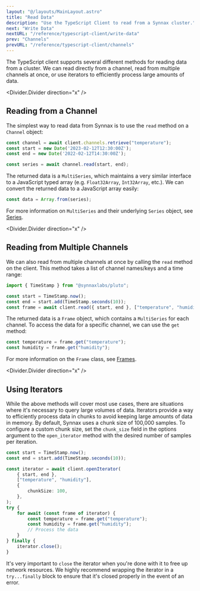 ```yaml
---
layout: "@/layouts/MainLayout.astro"
title: "Read Data"
description: "Use the TypeScript Client to read from a Synnax cluster."
next: "Write Data"
nextURL: "/reference/typescript-client/write-data"
prev: "Channels"
prevURL: "/reference/typescript-client/channels"
---
```


The TypeScript client supports several different methods for reading data from a
cluster. We can read directly from a channel, read from multiple channels at
once, or use iterators to efficiently process large amounts of data.

<Divider.Divider direction="x" />

## Reading from a Channel

The simplest way to read data from Synnax is to use the `read` method on a
`Channel` object:

```typescript
const channel = await client.channels.retrieve("temperature");
const start = new Date('2023-02-12T12:30:00Z');
const end = new Date('2022-02-12T14:30:00Z');

const series = await channel.read(start, end);
```

The returned data is a `MultiSeries`, which maintains a very similar interface
to a JavaScript typed array (e.g. `Float32Array`, `Int32Array`, etc.). We can
convert the returned data to a JavaScript array easily:

```typescript
const data = Array.from(series);
```

For more information on `MultiSeries` and their underlying `Series` object, see
[Series](series-and-frames#series).

<Divider.Divider direction="x" />

## Reading from Multiple Channels

We can also read from multiple channels at once by calling the `read` method on
the client. This method takes a list of channel names/keys and a time range:

```typescript
import { TimeStamp } from "@synnaxlabs/pluto";

const start = TimeStamp.now();
const end = start.add(TimeStamp.seconds(10));
const frame = await client.read({ start, end }, ["temperature", "humidity"]);
```

The returned data is a `Frame` object, which contains a `MultiSeries` for each
channel. To access the data for a specific channel, we can use the `get` method:

```typescript
const temperature = frame.get("temperature");
const humidity = frame.get("humidity");
```

For more information on the `Frame` class, see [Frames](series-and-frames#frames).

<Divider.Divider direction="x" />

## Using Iterators

While the above methods will cover most use cases, there are situations where
it's necessary to query large volumes of data. Iterators provide a way to
efficiently process data in chunks to avoid keeping large amounts of data in memory.
By default, Synnax uses a chunk size of 100,000 samples. To configure a
custom chunk size, set the `chunk_size` field in the options argument to the
`open_iterator` method with the desired number of samples per iteration.

```typescript
const start = TimeStamp.now();
const end = start.add(TimeStamp.seconds(10));

const iterator = await client.openIterator(
    { start, end },
    ["temperature", "humidity"],
    {
        chunkSize: 100,
    },
);
try {
    for await (const frame of iterator) {
        const temperature = frame.get("temperature");
        const humidity = frame.get("humidity");
        // Process the data
    }
} finally {
    iterator.close();
}
```

It's very important to `close` the iterator when you're done with it to free up
network resources. We highly recommend wrapping the iterator in a
`try...finally` block to ensure that it's closed properly in the event of an
error.
